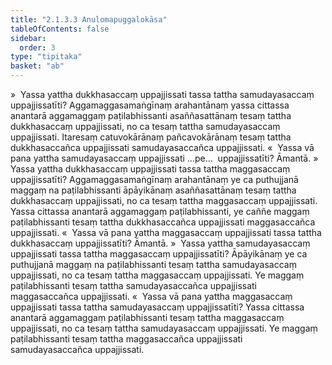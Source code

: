 ```yaml
---
title: "2.1.3.3 Anulomapuggalokāsa"
tableOfContents: false
sidebar:
  order: 3
type: "tipitaka"
basket: "ab"
---
```



<DynamicBreadcrumb />

<Division number="51">

<Paragraph number="315">
»  Yassa yattha dukkhasaccaṃ uppajjissati tassa tattha samudayasaccaṃ uppajjissatīti?
</Paragraph>

<Paragraph number="316">
Aggamaggasamaṅgīnaṃ arahantānaṃ yassa cittassa anantarā aggamaggaṃ paṭilabhissanti asaññasattānaṃ tesaṃ tattha dukkhasaccaṃ uppajjissati, no ca tesaṃ tattha samudayasaccaṃ uppajjissati. Itaresaṃ catuvokārānaṃ pañcavokārānaṃ tesaṃ tattha dukkhasaccañca uppajjissati samudayasaccañca uppajjissati.
</Paragraph>

<Paragraph number="317">
«  Yassa vā pana yattha samudayasaccaṃ uppajjissati …pe…  uppajjissatīti? Āmantā.
</Paragraph>

<Paragraph number="318">
»  Yassa yattha dukkhasaccaṃ uppajjissati tassa tattha maggasaccaṃ uppajjissatīti?
</Paragraph>

<Paragraph number="319">
Aggamaggasamaṅgīnaṃ arahantānaṃ ye ca puthujjanā maggaṃ na paṭilabhissanti āpāyikānaṃ asaññasattānaṃ tesaṃ tattha dukkhasaccaṃ uppajjissati, no ca tesaṃ tattha maggasaccaṃ uppajjissati. Yassa cittassa anantarā aggamaggaṃ paṭilabhissanti, ye caññe maggaṃ paṭilabhissanti tesaṃ tattha dukkhasaccañca uppajjissati maggasaccañca uppajjissati.
</Paragraph>

<Paragraph number="320">
«  Yassa vā pana yattha maggasaccaṃ uppajjissati tassa tattha dukkhasaccaṃ uppajjissatīti? Āmantā.
</Paragraph>

</Division>
<Division number="52">

<Paragraph number="321">
»  Yassa yattha samudayasaccaṃ uppajjissati tassa tattha maggasaccaṃ uppajjissatīti?
</Paragraph>

<Paragraph number="322">
Āpāyikānaṃ ye ca puthujjanā maggaṃ na paṭilabhissanti tesaṃ tattha samudayasaccaṃ uppajjissati, no ca tesaṃ tattha maggasaccaṃ uppajjissati. Ye maggaṃ paṭilabhissanti tesaṃ tattha samudayasaccañca uppajjissati maggasaccañca uppajjissati.
</Paragraph>

<Paragraph number="323">
«  Yassa vā pana yattha maggasaccaṃ uppajjissati tassa tattha samudayasaccaṃ uppajjissatīti?
</Paragraph>

<Paragraph number="324">
Yassa cittassa anantarā aggamaggaṃ paṭilabhissanti tesaṃ tattha maggasaccaṃ uppajjissati, no ca tesaṃ tattha samudayasaccaṃ uppajjissati. Ye maggaṃ paṭilabhissanti tesaṃ tattha maggasaccañca uppajjissati samudayasaccañca uppajjissati.
</Paragraph>
</Division>